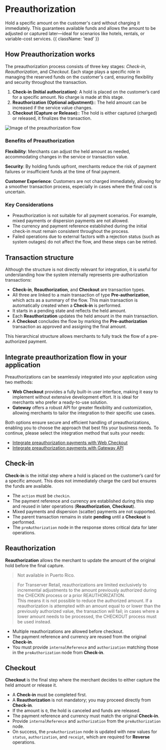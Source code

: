
# Preauthorization

Hold a specific amount on the customer's card without charging it immediately. This guarantees available funds and allows the amount to be adjusted or captured later—ideal for scenarios like hotels, rentals, or variable-cost services. {{ className: 'lead' }}

## How Preauthorization works

The preauthorization process consists of three key stages: _Check-in_, _Reauthorization_, and _Checkout_. Each stage plays a specific role in managing the reserved funds on the customer's card, ensuring flexibility and security throughout the transaction.

1. **Check-in (Initial authorization)**: A hold is placed on the customer’s card for a specific amount. No charge is made at this stage.
2. **Reauthorization (Optional adjustment):**: The held amount can be increased if the service value changes.
3. **Checkout (Capture or Release):**: The hold is either captured (charged) or released, it finalizes the transaction.

![Image of the preauthorization flow](/GatewayFlow.png)

### Benefits of Preauthorization

**Flexibility**: Merchants can adjust the held amount as needed, accommodating changes in the service or transaction value.

**Security**: By holding funds upfront, merchants reduce the risk of payment failures or insufficient funds at the time of final payment.

**Customer Experience**: Customers are not charged immediately, allowing for a smoother transaction process, especially in cases where the final cost is uncertain.

### Key Considerations

- Preauthorization is not suitable for all payment scenarios. For example, mixed payments or dispersion payments are not allowed.
- The currency and payment reference established during the initial check-in must remain consistent throughout the process.
- Failed operations due to external factors with a rejection status (such as system outages) do not affect the flow, and these steps can be retried.

## Transaction structure

Although the structure is not directly relevant for integration, it is useful for understanding how the system internally represents pre-authorization transactions:

- **Check-in**, **Reauthorization**, and **Checkout** are transaction types.
- All three are linked to a main transaction of type **Pre-authorization**, which acts as a summary of the flow. This main transaction is automatically created when a **Check-in** is performed.
- It starts in a pending state and reflects the held amount.
- Each **Reauthorization** updates the held amount in the main transaction.
- A **Checkout** concludes the flow by marking the **Pre-authorization** transaction as approved and assigning the final amount.

This hierarchical structure allows merchants to fully track the flow of a pre-authorized payment.

## Integrate preauthorization flow in your application

Preauthorizations can be seamlessly integrated into your application using two methods:

- **Web Checkout** provides a fully built-in user interface, making it easy to implement without extensive development effort. It is ideal for merchants who prefer a ready-to-use solution.
- **Gateway** offers a robust API for greater flexibility and customization, allowing merchants to tailor the integration to their specific use cases.

Both options ensure secure and efficient handling of preauthorizations, enabling you to choose the approach that best fits your business needs. To continue, please select the integration method that suits your needs:

- [Integrate preauthorization payments with Web Checkout](/en/checkout/create-session#preauthorization-payment)
- [Integrate preauthorization payments with Gateway API](/en/gateway/transaction-types#preauthorization)

## Check-in

**Check-in** is the initial step where a hold is placed on the customer’s card for a specific amount. This does not immediately charge the card but ensures the funds are available.

- The `action` must be `checkin`.
- The payment reference and currency are established during this step and reused in later operations (**Reauthorization**, **Checkout**).
- Mixed payments and dispersion (scatter) payments are not supported.
- The parent transaction remains in state **pending** until a **Checkout** is performed.
- The `preAuthorization` node in the response stores critical data for later operations.

## Reauthorization

**Reauthorization** allows the merchant to update the amount of the original hold before the final capture.

> Not available in Puerto Rico.

> For Transerver Retail, reauthorizations are limited exclusively to incremental adjustments to the amount previously authorized during the CHECKIN process or a prior REAUTHORIZATION.  
> This means it is not possible to reduce the authorized amount. If a reauthorization is attempted with an amount equal to or lower than the previously authorized value, the transaction will fail; in cases where a lower amount needs to be processed, the CHECKOUT process must be used instead.  

- Multiple reauthorizations are allowed before checkout.
- The payment reference and currency are reused from the original **Check-in**.
- You must provide `internalReference` and `authorization` matching those in the `preAuthorization` node from **Check-in**.

## Checkout

**Checkout** is the final step where the merchant decides to either capture the held amount or release it.

- A **Check-in** must be completed first.
- A **Reauthorization** is not mandatory; you may proceed directly from **Check-in**.
- If the amount is `0`, the hold is canceled and funds are released.
- The payment reference and currency must match the original **Check-in**.
- Provide `internalReference` and `authorization` from the `preAuthorization` node.
- On success, the `preAuthorization` node is updated with new values for `status`, `authorization`, and `receipt`, which are required for **Reverse** operations.
